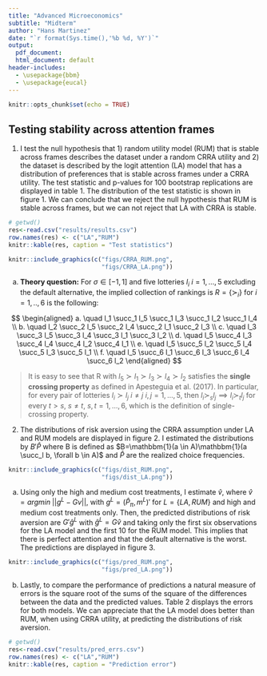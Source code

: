 ```yaml
---
title: "Advanced Microeconomics"
subtitle: "Midterm"
author: "Hans Martinez"
date: "`r format(Sys.time(),'%b %d, %Y')`"
output:
  pdf_document:
  html_document: default
header-includes:
  - \usepackage{bbm}
  - \usepackage{eucal}
---
```


```r
knitr::opts_chunk$set(echo = TRUE)
```
## Testing stability across attention frames

1. I test the null hypothesis that 1) random utility model (RUM) that is stable across frames describes the dataset under a random CRRA utility and 2) the dataset is described by the logit attention (LA) model that has a distribution of preferences that is stable across frames under a CRRA utility. The test statistic and p-values for 100 bootstrap replications are displayed in table 1. The distribution of the test statistic is shown in figure 1. We can conclude that we reject the null hypothesis that RUM is stable across frames, but we can not reject that LA with CRRA is stable.

```r
# getwd()
res<-read.csv("results/results.csv")
row.names(res) <- c("LA","RUM")
knitr::kable(res, caption = "Test statistics")
```

<!-- ![Distribution of the test statistics](figs/CRRA_RUM.png){width="50%"}![](figs/CRRA_LA.png){width="50%"} -->



```r
knitr::include_graphics(c("figs/CRRA_RUM.png",
                          "figs/CRRA_LA.png"))
```

a. **Theory question:** For $\sigma \in [-1,1]$ and five lotteries $l_i$ $i=1,...,5$ excluding the default alternative, the implied collection of rankings is $R=\{\succ_i\} \text{ for } i=1,..,6$ is the following:

$$
\begin{aligned}
a. \quad l_1 \succ_1 l_5 \succ_1 l_3 \succ_1 l_2 \succ_1 l_4 \\
b. \quad l_2 \succ_2 l_5 \succ_2 l_4 \succ_2 l_1 \succ_2 l_3 \\
c. \quad l_3 \succ_3 l_5 \succ_3 l_4 \succ_3 l_1 \succ_3 l_2 \\ 
d. \quad l_5 \succ_4 l_3 \succ_4 l_4 \succ_4 l_2 \succ_4 l_1 \\ 
e. \quad l_5 \succ_5 l_2 \succ_5 l_4 \succ_5 l_3 \succ_5 l_1 \\
f. \quad l_5 \succ_6 l_1 \succ_6 l_3 \succ_6 l_4 \succ_6 l_2
\end{aligned}
$$

>It is easy to see that R with $l_5 \succ l_1 \succ l_3 \succ l_4 \succ l_2$ satisfies the **single crossing property** as defined in Apesteguia et al. (2017). In particular, for every pair of lotteries $l_i \succ l_j$ $i \ne j$ $i,j=1,...,5$, then $l_i \succ_s l_j \implies l_i \succ_t l_j$ for every  $t > s$, $s \ne t$, $s,t=1,...,6$, which is the definition of single-crossing property.

2. The distributions of risk aversion using the CRRA assumption under LA and RUM models are displayed in figure 2. I estimated the distributions by $B'\hat P$ where B is defined as $B=\mathbbm{1}(a \in A)\mathbbm{1}(a \succ_l b, \forall b \in A)$ and $\hat P$ are the realized choice frequencies.

```r
knitr::include_graphics(c("figs/dist_RUM.png",
                          "figs/dist_LA.png"))
```

a. Using only the high and medium cost treatments, I estimate $\hat v$, where $\hat v = argmin \;||g^L-Gv ||$, with $g^L=(\hat P_{\pi}, m^L)'$ for $L=\{LA, RUM \}$ and high and medium cost treatments only. Then, the predicted distributions of risk aversion are $G'\hat{g}^L$ with $\hat{g}^L=G \hat v$ and taking only the first six observations for the LA model and the first 10 for the RUM model. This implies that there is perfect attention and that the default alternative is the worst. The predictions are displayed in figure 3.

```r
knitr::include_graphics(c("figs/pred_RUM.png",
                          "figs/pred_LA.png"))
```

b. Lastly, to compare the performance of predictions a natural measure of errors is the square root of the sums of the square of the differences between the data and the predicted values. Table 2 displays the errors for both models. We can appreciate that the LA model does better than RUM, when using CRRA utility, at predicting the distributions of risk aversion.

```r
# getwd()
res<-read.csv("results/pred_errs.csv")
row.names(res) <- c("LA","RUM")
knitr::kable(res, caption = "Prediction error")
```
